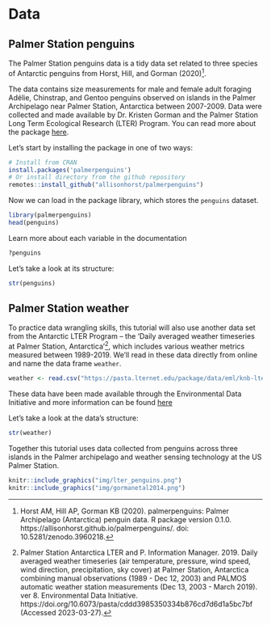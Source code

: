 # Data 

## Palmer Station penguins

The Palmer Station penguins data is a tidy data set related to three species of Antarctic penguins from Horst, Hill, and Gorman (2020)^[Horst AM, Hill AP, Gorman KB (2020). palmerpenguins: Palmer Archipelago (Antarctica) penguin data. R package version 0.1.0. https://allisonhorst.github.io/palmerpenguins/. doi: 10.5281/zenodo.3960218.].

The data contains size measurements for male and female adult foraging Adélie, Chinstrap, and Gentoo penguins observed on islands in the Palmer Archipelago near Palmer Station, Antarctica between 2007-2009. Data were collected and made available by Dr. Kristen Gorman and the Palmer Station Long Term Ecological Research (LTER) Program. You can read more about the package [here](https://allisonhorst.github.io/palmerpenguins/index.html).  

Let's start by installing the package in one of two ways:  

```r
# Install from CRAN
install.packages('palmerpenguins')
# Or install directory from the github repository
remotes::install_github("allisonhorst/palmerpenguins")
```

Now we can load in the package library, which stores the `penguins` dataset.
```r
library(palmerpenguins)
head(penguins)
```

Learn more about each variable in the documentation  
```r
?penguins
```

Let's take a look at its structure:

```r
str(penguins)
```

## Palmer Station weather 

To practice data wrangling skills, this tutorial will also use another data set from the Antarctic LTER Program -- the 'Daily averaged weather timeseries at Palmer Station, Antarctica'^[Palmer Station Antarctica LTER and P. Information Manager. 2019. Daily averaged weather timeseries (air temperature, pressure, wind speed, wind direction, precipitation, sky cover) at Palmer Station, Antarctica combining manual observations (1989 - Dec 12, 2003) and PALMOS automatic weather station measurements (Dec 13, 2003 - March 2019). ver 8. Environmental Data Initiative. https://doi.org/10.6073/pasta/cddd3985350334b876cd7d6d1a5bc7bf (Accessed 2023-03-27).], which includes various weather metrics measured between 1989-2019. We'll read in these data directly from online and name the data frame `weather`. 

```r
weather <- read.csv("https://pasta.lternet.edu/package/data/eml/knb-lter-pal/28/8/375b34051b162d84516ec2d02f864675") 
```

These data have been made available through the Environmental Data Initiative and more information can be found [here](https://portal.edirepository.org/nis/mapbrowse?packageid=knb-lter-pal.28.8)

Let's take a look at the data's structure: 

```r
str(weather)
```

Together this tutorial uses data collected from penguins across three islands in the Palmer archipelago and weather sensing technology at the US Palmer Station.

```r
knitr::include_graphics("img/lter_penguins.png")
knitr::include_graphics("img/gormanetal2014.png")
```


